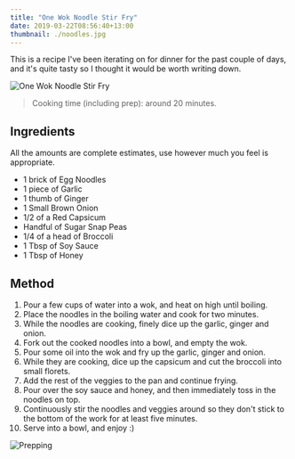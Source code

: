 ```yaml
---
title: "One Wok Noodle Stir Fry"
date: 2019-03-22T08:56:40+13:00
thumbnail: ./noodles.jpg
---
```


This is a recipe I've been iterating on for dinner for the past couple of
days, and it's quite tasty so I thought it would be worth writing down.

![One Wok Noodle Stir Fry](./noodles.jpg)

> Cooking time (including prep): around 20 minutes.

## Ingredients

All the amounts are complete estimates, use however much you feel is
appropriate.

- 1 brick of Egg Noodles
- 1 piece of Garlic
- 1 thumb of Ginger
- 1 Small Brown Onion
- 1/2 of a Red Capsicum
- Handful of Sugar Snap Peas
- 1/4 of a head of Broccoli
- 1 Tbsp of Soy Sauce
- 1 Tbsp of Honey

## Method

1. Pour a few cups of water into a wok, and heat on high until boiling.
2. Place the noodles in the boiling water and cook for two minutes.
3. While the noodles are cooking, finely dice up the garlic, ginger and onion.
4. Fork out the cooked noodles into a bowl, and empty the wok.
5. Pour some oil into the wok and fry up the garlic, ginger and onion.
6. While they are cooking, dice up the capsicum and cut the broccoli into small
   florets.
7. Add the rest of the veggies to the pan and continue frying.
8. Pour over the soy sauce and honey, and then immediately toss in the noodles
   on top.
9. Continuously stir the noodles and veggies around so they don't stick to the
   bottom of the work for at least five minutes.
10. Serve into a bowl, and enjoy :)

![Prepping](./prep.jpg)
